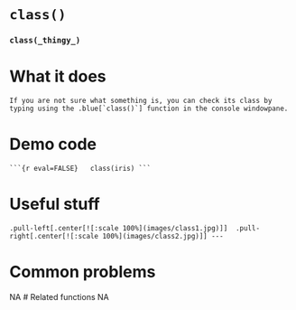 # [`class()`]{.blue}	
###	[`class`]{.blue}`(_thingy_)`{.center}
# What it does
	If you are not sure what something is, you can check its class by typing using the .blue[`class()`] function in the console windowpane. 	
# Demo code
	```{r eval=FALSE}	class(iris)	```	
# Useful stuff
	.pull-left[.center[![:scale 100%](images/class1.jpg)]]	.pull-right[.center[![:scale 100%](images/class2.jpg)]]	---
# Common problems
NA
# Related functions
NA